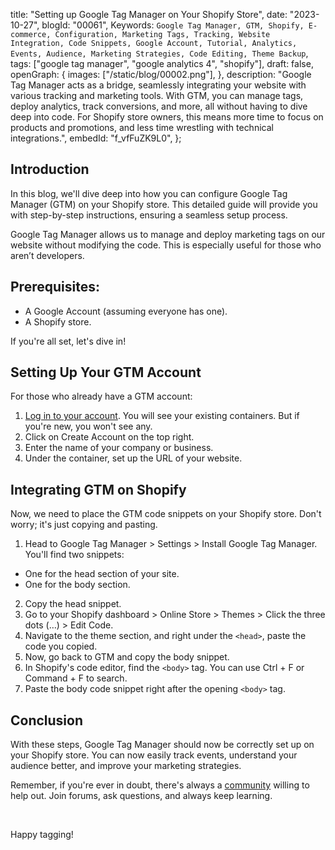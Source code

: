  title: "Setting up Google Tag Manager on Your Shopify Store",
 date: "2023-10-27",
 blogId: "00061",
 Keywords: `Google Tag Manager, GTM, Shopify, E-commerce, Configuration, Marketing Tags, Tracking, Website Integration, Code Snippets, Google Account, Tutorial, Analytics, Events, Audience, Marketing Strategies, Code Editing, Theme Backup`,
 tags: ["google tag manager", "google analytics 4", "shopify"],
 draft: false,
 openGraph: {
  images: ["/static/blog/00002.png"],
 },
 description:
  "Google Tag Manager acts as a bridge, seamlessly integrating your website with various tracking and marketing tools. With GTM, you can manage tags, deploy analytics, track conversions, and more, all without having to dive deep into code. For Shopify store owners, this means more time to focus on products and promotions, and less time wrestling with technical integrations.",
 embedId: "f_vfFuZK9L0",
};

<BlogHeader metadata={metadata} />

## Introduction

In this blog, we'll dive deep into how you
can configure Google Tag Manager (GTM) on your Shopify store. This detailed guide
will provide you with step-by-step instructions, ensuring a seamless setup process.

<YoutubeEmbed embedId={metadata.embedId} />

Google Tag Manager allows us to manage and deploy marketing tags on our website without modifying the code. This is especially useful for those who aren’t developers.

## Prerequisites:

- A Google Account (assuming everyone has one).
- A Shopify store.

If you're all set, let's dive in!

## Setting Up Your GTM Account

For those who already have a GTM account:

1. [Log in to your account](https://tagmanager.google.com). You will see your existing containers. But if you're new, you won't see any.
2. Click on Create Account on the top right.
3. Enter the name of your company or business.
4. Under the container, set up the URL of your website.

<Note
 title='Tip'
 content="It's best to use one GTM container per business. If you have multiple
 domains for the same business, use one container."
/>
## Integrating GTM on Shopify

Now, we need to place the GTM code snippets on your Shopify store. Don't worry; it's just copying and pasting.

1. Head to Google Tag Manager > Settings > Install Google Tag Manager. You'll find two snippets:

<div className="pl-4">

- One for the head section of your site.
- One for the body section.

</div>

2. Copy the head snippet.
3. Go to your Shopify dashboard > Online Store > Themes > Click the three dots (…) > Edit Code.
4. Navigate to the theme section, and right under the `<head>`, paste the code you copied.
5. Now, go back to GTM and copy the body snippet.
6. In Shopify's code editor, find the `<body>` tag. You can use Ctrl + F or Command + F to search.
7. Paste the body code snippet right after the opening `<body>` tag.

<Note
 title='Note'
 content="It's a good practice to make a duplicate (backup) of your theme before editing its code. This ensures you have a fallback in case of any mistakes."
/>

## Conclusion

With these steps, Google Tag Manager should now be correctly set up on your Shopify store. You can now easily track events, understand your audience better, and improve your marketing strategies.

Remember, if you're ever in doubt, there's always a [community](/newsletter) willing to help out. Join forums, ask questions, and always keep learning.

<br />

Happy tagging!

<GiscusComments />
